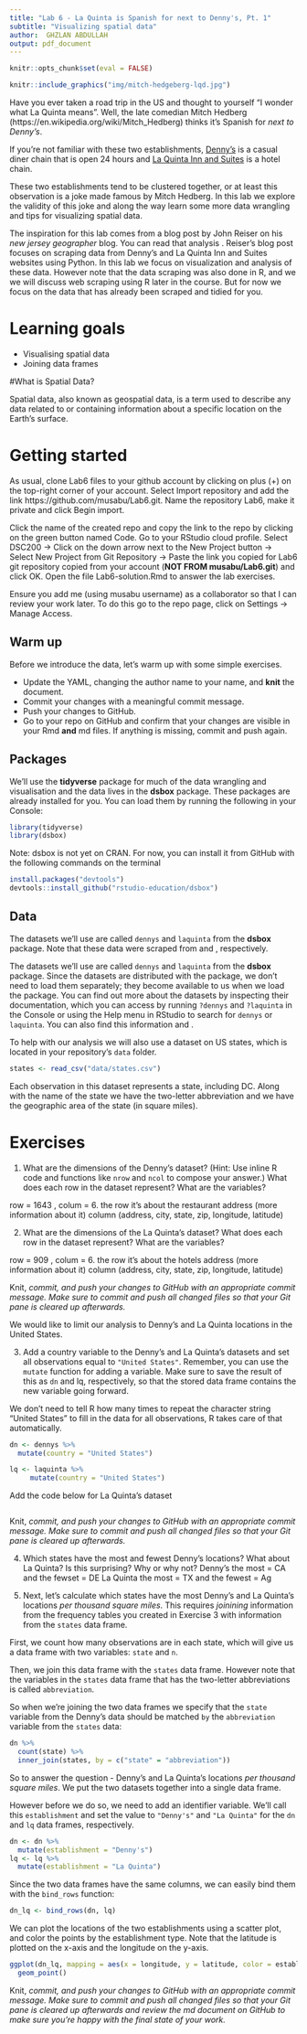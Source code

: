 ```yaml
---
title: "Lab 6 - La Quinta is Spanish for next to Denny's, Pt. 1"
subtitle: "Visualizing spatial data"
author:  GHZLAN ABDULLAH 
output: pdf_document
---
```



```r
knitr::opts_chunk$set(eval = FALSE)
```

```r
knitr::include_graphics("img/mitch-hedgeberg-lqd.jpg")
```

Have you ever taken a road trip in the US and thought to yourself "I wonder what La Quinta means".
Well, the late comedian Mitch Hedberg (https://en.wikipedia.org/wiki/Mitch_Hedberg) thinks it's Spanish for *next to Denny's*.

If you're not familiar with these two establishments, [Denny's](https://www.dennys.com/) is a casual diner chain that is open 24 hours and [La Quinta Inn and Suites](http://www.lq.com/) is a hotel chain.

These two establishments tend to be clustered together, or at least this observation is a joke made famous by Mitch Hedberg.
In this lab we explore the validity of this joke and along the way learn some more data wrangling and tips for visualizing spatial data.

The inspiration for this lab comes from a blog post by John Reiser on his *new jersey geographer* blog.
You can read that analysis \textcolor{blue}{http://njgeo.org/2014/01/30/mitch-hedberg-and-gis/}.
Reiser's blog post focuses on scraping data from Denny's and La Quinta Inn and Suites websites using Python.
In this lab we focus on visualization and analysis of these data.
However note that the data scraping was also done in R, and we we will discuss web scraping using R later in the course.
But for now we focus on the data that has already been scraped and tidied for you.

# Learning goals

-   Visualising spatial data
-   Joining data frames

#What is Spatial Data?

Spatial data, also known as geospatial data, is a term used to describe any data related to or containing information about a specific location on the Earth’s surface.

# Getting started

As usual, clone Lab6 files to your github account by clicking on plus (+) on the top-right corner of your account. Select Import repository and add the link https://github.com/musabu/Lab6.git. Name the repository Lab6, make it private and click Begin import. 

Click the name of the created repo and copy the link to the repo by clicking on the green button named Code. Go to your RStudio cloud profile. Select DSC200 -> Click on the down arrow next to the New Project button -> Select New Project from Git Repository -> Paste the link you copied for Lab6 git repository copied from your account (**NOT FROM musabu/Lab6.git**) and click OK. Open the file Lab6-solution.Rmd to answer the lab exercises.

Ensure you add me (using musabu username) as a collaborator so that I can review your work later. To do this go to the repo page, click on Settings -> Manage Access.

## Warm up

Before we introduce the data, let's warm up with some simple exercises.

-   Update the YAML, changing the author name to your name, and **knit** the document.
-   Commit your changes with a meaningful commit message.
-   Push your changes to GitHub.
-   Go to your repo on GitHub and confirm that your changes are visible in your Rmd **and** md files. If anything is missing, commit and push again.

## Packages

We'll use the **tidyverse** package for much of the data wrangling and visualisation and the data lives in the **dsbox** package.
These packages are already installed for you.
You can load them by running the following in your Console:

```r
library(tidyverse) 
library(dsbox) 
```

Note: dsbox is not yet on CRAN. For now, you can install it from GitHub with the following commands on the terminal

```r
install.packages("devtools")
devtools::install_github("rstudio-education/dsbox")

```

## Data

The datasets we'll use are called `dennys` and `laquinta` from the **dsbox** package.
Note that these data were scraped from \textcolor{blue}{https://locations.dennys.com/} and \textcolor{blue}{https://www.lq.com/en/findandbook/hotel-listings.html}, respectively.

The datasets we'll use are called `dennys` and `laquinta` from the **dsbox** package.
Since the datasets are distributed with the package, we don't need to load them separately; they become available to us when we load the package.
You can find out more about the datasets by inspecting their documentation, which you can access by running `?dennys` and `?laquinta` in the Console or using the Help menu in RStudio to search for `dennys` or `laquinta`.
You can also find this information \textcolor{blue}{https://rstudio-education.github.io/dsbox/reference/dennys.html} and \textcolor{blue}{https://rstudio-education.github.io/dsbox/reference/laquinta.html}.

To help with our analysis we will also use a dataset on US states, which is located in your repository's `data` folder.

```r
states <- read_csv("data/states.csv")
```

Each observation in this dataset represents a state, including DC.
Along with the name of the state we have the two-letter abbreviation and we have the geographic area of the state (in square miles).

# Exercises

1.  What are the dimensions of the Denny's dataset?
    (Hint: Use inline R code and functions like `nrow` and `ncol` to compose your answer.) What does each row in the dataset represent?
    What are the variables?
    
row = 1643 , colum = 6.
the row it's about the restaurant address (more information about it) column (address, city, state, zip, longitude, latitude)

2.  What are the dimensions of the La Quinta's dataset?
    What does each row in the dataset represent?
    What are the variables?
    
row = 909 , colum = 6.
the row it's about the hotels address (more information about it) column (address, city, state, zip, longitude, latitude)

Knit, *commit, and push your changes to GitHub with an appropriate commit message. Make sure to commit and push all changed files so that your Git pane is cleared up afterwards.*

We would like to limit our analysis to Denny's and La Quinta locations in the United States.


3.  Add a country variable to the Denny's and La Quinta's datasets and set all observations equal to `"United States"`. Remember, you can use the `mutate` function for adding a variable. Make sure to save the result of this as `dn` and lq, respectively, so that the stored data frame contains the new variable going forward.


We don't need to tell R how many times to repeat the character string "United States" to fill in the data for all observations, R takes care of that automatically.

```r
dn <- dennys %>%
  mutate(country = "United States")

lq <- laquinta %>%
     mutate(country = "United States")
```

Add the code below for La Quinta's dataset

```r

```


Knit, *commit, and push your changes to GitHub with an appropriate commit message. Make sure to commit and push all changed files so that your Git pane is cleared up afterwards.*

4.  Which states have the most and fewest Denny's locations? What about La Quinta? Is this surprising? Why or why not?
 Denny's     the most = CA and the fewset = DE
 La Quinta   the most = TX and the fewest = Ag
 
5. Next, let's calculate which states have the most Denny's and La Quinta's locations *per thousand square miles*.
This requires *joinining* information from the frequency tables you created in Exercise 3 with information from the `states` data frame.

First, we count how many observations are in each state, which will give us a data frame with two variables: `state` and `n`.

Then, we join this data frame with the `states` data frame.
However note that the variables in the `states` data frame that has the two-letter abbreviations is called `abbreviation`.

So when we're joining the two data frames we specify that the `state` variable from the Denny's data should be matched `by` the `abbreviation` variable from the `states` data:

```r
dn %>%
  count(state) %>%
  inner_join(states, by = c("state" = "abbreviation"))
```

So to answer the question - Denny's and La Quinta's locations *per thousand square miles*. We put the two datasets together into a single data frame.

However before we do so, we need to add an identifier variable. We'll call this `establishment` and set the value to `"Denny's"` and `"La Quinta"` for the `dn` and `lq` data frames, respectively.

```r
dn <- dn %>%
  mutate(establishment = "Denny's")
lq <- lq %>%
  mutate(establishment = "La Quinta")
```

Since the two data frames have the same columns, we can easily bind them with the `bind_rows` function:

```r
dn_lq <- bind_rows(dn, lq)
```

We can plot the locations of the two establishments using a scatter plot, and color the points by the establishment type.
Note that the latitude is plotted on the x-axis and the longitude on the y-axis.

```r
ggplot(dn_lq, mapping = aes(x = longitude, y = latitude, color = establishment)) +
  geom_point()
```


Knit, *commit, and push your changes to GitHub with an appropriate commit message. Make sure to commit and push all changed files so that your Git pane is cleared up afterwards and review the md document on GitHub to make sure you're happy with the final state of your work.*
